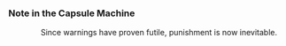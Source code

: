 ===Note in the Capsule Machine===
:{{Цвет|Огненный|<div align="center">You shouldn't have done that.</div>}}
:<div align="center">Since warnings have proven futile, punishment is now inevitable.</div>
